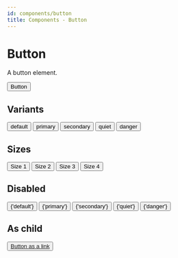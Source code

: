 ```yaml
---
id: components/button
title: Components - Button
---
```


# Button

A button element.

<Example>
  <Button>Button</Button>
</Example>

## Variants

<Example direction="row">
  <Button>default</Button>
  <Button variant="primary">primary</Button>
  <Button variant="secondary">secondary</Button>
  <Button variant="quiet">quiet</Button>
  <Button variant="danger">danger</Button>
</Example>

## Sizes

<Example direction="row">
  <Button size={1}>Size 1</Button>
  <Button size={2}>Size 2</Button>
  <Button size={3}>Size 3</Button>
  <Button size={4}>Size 4</Button>
</Example>

## Disabled

<Example direction="row">
  <Button isDisabled>{'default'}</Button>
  <Button isDisabled variant="primary">
    {'primary'}
  </Button>
  <Button isDisabled variant="secondary">
    {'secondary'}
  </Button>
  <Button isDisabled variant="quiet">
    {'quiet'}
  </Button>
  <Button isDisabled variant="danger">
    {'danger'}
  </Button>
</Example>

## As child

<Example>
  <Button variant="primary" asChild>
    <a href={'/docs/components/button'}>Button as a link</a>
  </Button>
</Example>
